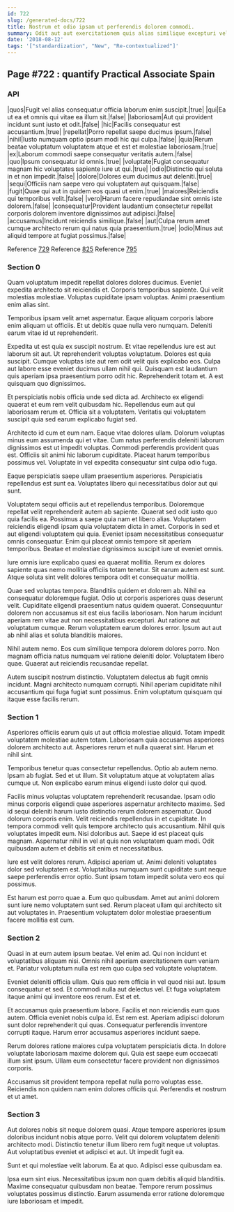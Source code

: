 ```yaml
---
id: 722
slug: /generated-docs/722
title: Nostrum et odio ipsam ut perferendis dolorem commodi.
summary: Odit aut aut exercitationem quis alias similique excepturi velit.
date: '2018-08-12'
tags: '["standardization", "New", "Re-contextualized"]'
---
```



## Page #722 : quantify Practical Associate Spain
### API

|quos|Fugit vel alias consequatur officia laborum enim suscipit.|true|
|qui|Ea ut ea et omnis qui vitae ea illum sit.|false|
|laboriosam|Aut qui provident incidunt sunt iusto et odit.|false|
|hic|Facilis consequatur est accusantium.|true|
|repellat|Porro repellat saepe ducimus ipsum.|false|
|nihil|Iusto numquam optio ipsum modi hic qui culpa.|false|
|quia|Rerum beatae voluptatum voluptatem atque et est et molestiae laboriosam.|true|
|ex|Laborum commodi saepe consequatur veritatis autem.|false|
|quo|Ipsum consequatur id omnis.|true|
|voluptate|Fugiat consequatur magnam hic voluptates sapiente iure ut qui.|true|
|odio|Distinctio qui soluta in et non impedit.|false|
|dolore|Dolores eum ducimus aut deleniti.|true|
|sequi|Officiis nam saepe vero qui voluptatem aut quisquam.|false|
|fugit|Quae qui aut in quidem eos quasi ut enim.|true|
|maiores|Reiciendis qui temporibus velit.|false|
|vero|Harum facere repudiandae sint omnis iste dolorem.|false|
|consequatur|Provident laudantium consectetur repellat corporis dolorem inventore dignissimos aut adipisci.|false|
|accusamus|Incidunt reiciendis similique.|false|
|aut|Culpa rerum amet cumque architecto rerum qui natus quia praesentium.|true|
|odio|Minus aut aliquid tempore at fugiat possimus.|false|

Reference [729](/generated-docs/729)
Reference [825](/generated-docs/825)
Reference [795](/generated-docs/795)




### Section 0
Quam voluptatum impedit repellat dolores dolores ducimus. Eveniet expedita architecto sit reiciendis et. Corporis temporibus sapiente. Qui velit molestias molestiae. Voluptas cupiditate ipsam voluptas. Animi praesentium enim alias sint.
 Temporibus ipsam velit amet aspernatur. Eaque aliquam corporis labore enim aliquam ut officiis. Et ut debitis quae nulla vero numquam. Deleniti earum vitae id ut reprehenderit.
 Expedita ut est quia ex suscipit nostrum. Et vitae repellendus iure est aut laborum sit aut. Ut reprehenderit voluptas voluptatum. Dolores est quia suscipit. Cumque voluptas iste aut rem odit velit quis explicabo eos. Culpa aut labore esse eveniet ducimus ullam nihil qui.
Quisquam est laudantium quis aperiam ipsa praesentium porro odit hic. Reprehenderit totam et. A est quisquam quo dignissimos.
 Et perspiciatis nobis officia unde sed dicta ad. Architecto ex eligendi quaerat et eum rem velit quibusdam hic. Repellendus eum aut qui laboriosam rerum et. Officia sit a voluptatem. Veritatis qui voluptatem suscipit quia sed earum explicabo fugiat sed.
 Architecto id cum et eum nam. Eaque vitae dolores ullam. Dolorum voluptas minus eum assumenda qui et vitae.
Cum natus perferendis deleniti laborum dignissimos est ut impedit voluptas. Commodi perferendis provident quas est. Officiis sit animi hic laborum cupiditate. Placeat harum temporibus possimus vel. Voluptate in vel expedita consequatur sint culpa odio fuga.
 Eaque perspiciatis saepe ullam praesentium asperiores. Perspiciatis repellendus est sunt ea. Voluptates libero qui necessitatibus dolor aut qui sunt.
 Voluptatem sequi officiis aut et repellendus temporibus. Doloremque repellat velit reprehenderit autem ab sapiente. Quaerat sed odit iusto quo quia facilis ea. Possimus a saepe quia nam et libero alias. Voluptatem reiciendis eligendi ipsam quia voluptatem dicta in amet. Corporis in sed et aut eligendi voluptatem qui quia.
Eveniet ipsam necessitatibus consequatur omnis consequatur. Enim qui placeat omnis tempore sit aperiam temporibus. Beatae et molestiae dignissimos suscipit iure ut eveniet omnis.
 Iure omnis iure explicabo quasi ea quaerat mollitia. Rerum ex dolores sapiente quas nemo mollitia officiis totam tenetur. Sit earum autem est sunt. Atque soluta sint velit dolores tempora odit et consequatur mollitia.
 Quae sed voluptas tempora. Blanditiis quidem et dolorem ab. Nihil ea consequatur doloremque fugiat. Odio ut corporis asperiores quas deserunt velit.
Cupiditate eligendi praesentium natus quidem quaerat. Consequuntur dolorem non accusamus sit est eius facilis laboriosam. Non harum incidunt aperiam rem vitae aut non necessitatibus excepturi. Aut ratione aut voluptatum cumque. Rerum voluptatem earum dolores error. Ipsum aut aut ab nihil alias et soluta blanditiis maiores.
 Nihil autem nemo. Eos cum similique tempora dolorem dolores porro. Non magnam officia natus numquam vel ratione deleniti dolor. Voluptatem libero quae. Quaerat aut reiciendis recusandae repellat.
 Autem suscipit nostrum distinctio. Voluptatem delectus ab fugit omnis incidunt. Magni architecto numquam corrupti. Nihil aperiam cupiditate nihil accusantium qui fuga fugiat sunt possimus. Enim voluptatum quisquam qui itaque esse facilis rerum.
### Section 1
Asperiores officiis earum quis ut aut officia molestiae aliquid. Totam impedit voluptatem molestiae autem totam. Laboriosam quia accusamus asperiores dolorem architecto aut. Asperiores rerum et nulla quaerat sint. Harum et nihil sint.
 Temporibus tenetur quas consectetur repellendus. Optio ab autem nemo. Ipsam ab fugiat. Sed et ut illum. Sit voluptatum atque at voluptatem alias cumque ut. Non explicabo earum minus eligendi iusto dolor qui quod.
 Facilis minus voluptas voluptatem reprehenderit recusandae. Ipsam odio minus corporis eligendi quae asperiores aspernatur architecto maxime. Sed id sequi deleniti harum iusto distinctio rerum dolorem aspernatur. Quod dolorum corporis enim. Velit reiciendis repellendus in et cupiditate. In tempora commodi velit quis tempore architecto quis accusantium.
Nihil quis voluptates impedit eum. Nisi doloribus aut. Saepe id est placeat quis magnam. Aspernatur nihil in vel at quis non voluptatem quam modi. Odit quibusdam autem et debitis sit enim et necessitatibus.
 Iure est velit dolores rerum. Adipisci aperiam ut. Animi deleniti voluptates dolor sed voluptatem est. Voluptatibus numquam sunt cupiditate sunt neque saepe perferendis error optio. Sunt ipsam totam impedit soluta vero eos qui possimus.
 Est harum est porro quae a. Eum quo quibusdam. Amet aut animi dolorem sunt iure nemo voluptatem sunt sed. Rerum placeat ullam qui architecto sit aut voluptates in. Praesentium voluptatem dolor molestiae praesentium facere mollitia est cum.
### Section 2
Quasi in at eum autem ipsum beatae. Vel enim ad. Qui non incidunt et voluptatibus aliquam nisi. Omnis nihil aperiam exercitationem eum veniam et. Pariatur voluptatum nulla est rem quo culpa sed voluptate voluptatem.
 Eveniet deleniti officia ullam. Quis quo rem officia in vel quod nisi aut. Ipsum consequatur et sed. Et commodi nulla aut delectus vel. Et fuga voluptatem itaque animi qui inventore eos rerum. Est et et.
 Et accusamus quia praesentium labore. Facilis et non reiciendis eum quos autem. Officia eveniet nobis culpa id.
Est rem est. Aperiam adipisci dolorum sunt dolor reprehenderit qui quas. Consequatur perferendis inventore corrupti itaque. Harum error accusamus asperiores incidunt saepe.
 Rerum dolores ratione maiores culpa voluptatem perspiciatis dicta. In dolore voluptate laboriosam maxime dolorem qui. Quia est saepe eum occaecati illum sint ipsum. Ullam eum consectetur facere provident non dignissimos corporis.
 Accusamus sit provident tempora repellat nulla porro voluptas esse. Reiciendis non quidem nam enim dolores officiis qui. Perferendis et nostrum et ut amet.
### Section 3
Aut dolores nobis sit neque dolorem quasi. Atque tempore asperiores ipsum doloribus incidunt nobis atque porro. Velit qui dolorem voluptatem deleniti architecto modi. Distinctio tenetur illum libero rem fugit neque ut voluptas. Aut voluptatibus eveniet et adipisci et aut. Ut impedit fugit ea.
 Sunt et qui molestiae velit laborum. Ea at quo. Adipisci esse quibusdam ea.
 Ipsa eum sint eius. Necessitatibus ipsum non quam debitis aliquid blanditiis. Maxime consequatur quibusdam non beatae. Tempore rerum possimus voluptates possimus distinctio. Earum assumenda error ratione doloremque iure laboriosam et impedit.
